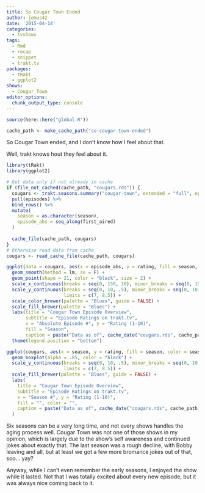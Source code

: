 ```yaml
---
title: So Cougar Town Ended
author: jemus42
date: '2015-04-14'
categories:
  - tvshows
tags:
  - Rmd
  - recap
  - snippet
  - trakt.tv
packages:
  - tRakt
  - ggplot2
shows:
  - Cougar Town
editor_options:
  chunk_output_type: console
---
```


```r
source(here::here("global.R"))

cache_path <- make_cache_path("so-cougar-town-ended")
```

So Cougar Town ended, and I don't know how I feel about that.

Well, trakt knows hout they feel about it.

```r
library(tRakt)
library(ggplot2)

# Get data only if not already in cache
if (file_not_cached(cache_path, "cougars.rds")) {
  cougars <- trakt.seasons.summary("cougar-town", extended = "full", episodes = TRUE) %>%
  pull(episodes) %>%
  bind_rows() %>%
  mutate(
    season = as.character(season),
    episode_abs = seq_along(first_aired)
  )
  
  cache_file(cache_path, cougars)
}
# Otherwise read data from cache
cougars <- read_cache_file(cache_path, cougars)

ggplot(data = cougars, aes(x = episode_abs, y = rating, fill = season, color = season)) +
  geom_smooth(method = lm, se = F) +
  geom_point(shape = 21, color = "black", size = 2) +
  scale_x_continuous(breaks = seq(0, 150, 10), minor_breaks = seq(0, 150, 5)) +
  scale_y_continuous(breaks = seq(0, 10, .5), minor_breaks = seq(0, 10, .1),
                     limits = c(7, 8.5)) +
  scale_color_brewer(palette = "Blues", guide = FALSE) +
  scale_fill_brewer(palette = "Blues") +
  labs(title = "Cougar Town Episode Overview",
       subtitle = "Episode Ratings on trakt.tv",
       x = "Absolute Episode #", y = "Rating (1-10)",
       fill = "Season",
       caption = paste("Data as of", cache_date("cougars.rds", cache_path))) +
  theme(legend.position = "bottom")

ggplot(cougars, aes(x = season, y = rating, fill = season, color = season)) +
  geom_boxplot(alpha = .85, color = "black") +
  scale_y_continuous(breaks = seq(0, 10, .5), minor_breaks = seq(0, 10, .1),
                     limits = c(7, 8.5)) +
  scale_fill_brewer(palette = "Blues", guide = FALSE) +
  labs(
    title = "Cougar Town Episode Overview",
    subtitle = "Episode Ratings on trakt.tv",
    x = "Season #", y = "Rating (1-10)",
    fill = "", color = "",
    caption = paste("Data as of", cache_date("cougars.rds", cache_path))
  ) 

```

Six seasons can be a very long time, and not every shows handles the aging process well. Cougar Town was not one of those shows in my opinion, which is largely due to the show's self awareness and continued jokes about exactly that.
The last season was a rough decline, with Bobby leaving and all, but at least we got a few more bromance jokes out of that, soo… yay?

Anyway, while I can't even remember the early seasons, I enjoyed the show while it lasted. Not that I was totally excited about every new episode, but it was always nice coming back to it.
